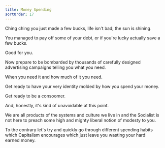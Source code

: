 ```yaml
---
title: Money Spending
sortOrder: 17
---
```


Ching ching you just made a few bucks, life isn't bad, the sun is shining.

You managed to pay off some of your debt, or if you're lucky actually save a few bucks.

Good for you.

Now prepare to be bombarded by thousands of carefully designed advertising campaigns telling
you what you need.

When you need it and how much of it you need.

Get ready to have your very identity molded by how you spend your money.

Get ready to be a consoomer.

And, honestly, it's kind of unavoidable at this point.

We are all products of the systems and culture we live in and the Socialist is not here to
preach some high and mighty liberal notion of modesty to you.

To the contrary let's try and quickly go through different spending habits which Capitalism
encourages which just leave you wasting your hard earned money.